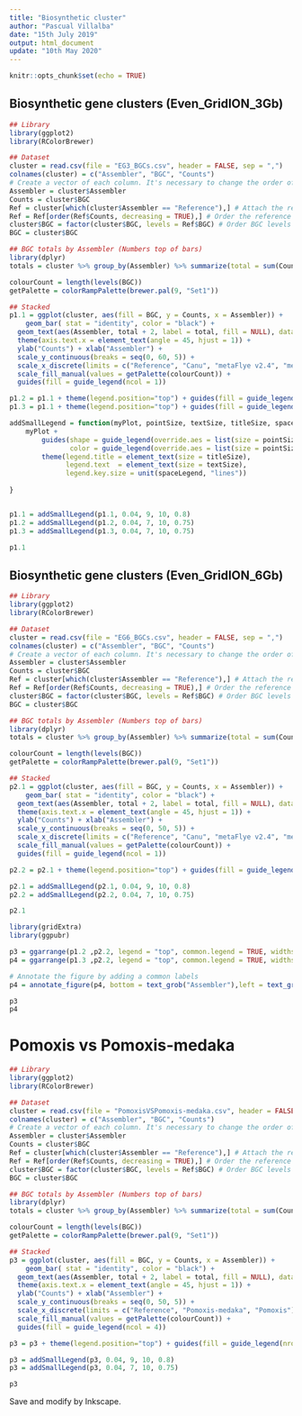 ```yaml
---
title: "Biosynthetic cluster"
author: "Pascual Villalba"
date: "15th July 2019"
output: html_document
update: "10th May 2020"
---
```


```r
knitr::opts_chunk$set(echo = TRUE)
```


## **Biosynthetic gene clusters (Even_GridION_3Gb)**

```r
## Library
library(ggplot2)
library(RColorBrewer)

## Dataset
cluster = read.csv(file = "EG3_BGCs.csv", header = FALSE, sep = ",")
colnames(cluster) = c("Assembler", "BGC", "Counts")
# Create a vector of each column. It's necessary to change the order of the BGC's.
Assembler = cluster$Assembler
Counts = cluster$BGC
Ref = cluster[which(cluster$Assembler == "Reference"),] # Attach the reference dataset
Ref = Ref[order(Ref$Counts, decreasing = TRUE),] # Order the reference dataset by counts decreasing.
cluster$BGC = factor(cluster$BGC, levels = Ref$BGC) # Order BGC levels with the results of counts decreasing in the reference dataset.
BGC = cluster$BGC

## BGC totals by Assembler (Numbers top of bars)
library(dplyr)
totals = cluster %>% group_by(Assembler) %>% summarize(total = sum(Counts))
```




```r
colourCount = length(levels(BGC))
getPalette = colorRampPalette(brewer.pal(9, "Set1"))

## Stacked
p1.1 = ggplot(cluster, aes(fill = BGC, y = Counts, x = Assembler)) + 
    geom_bar( stat = "identity", color = "black") +
  geom_text(aes(Assembler, total + 2, label = total, fill = NULL), data = totals) + theme_bw() +
  theme(axis.text.x = element_text(angle = 45, hjust = 1)) + 
  ylab("Counts") + xlab("Assembler") +
  scale_y_continuous(breaks = seq(0, 60, 5)) +
  scale_x_discrete(limits = c("Reference", "Canu", "metaFlye v2.4", "metaFlye v2.7", "miniasm", "Pomoxis", "Raven", "Redbean", "Shasta", "Unicycler", "Megahit", "Minia")) +
  scale_fill_manual(values = getPalette(colourCount)) + 
  guides(fill = guide_legend(ncol = 1))

p1.2 = p1.1 + theme(legend.position="top") + guides(fill = guide_legend(nrow = 3, ncol = NULL)) + ylab("Counts") + xlab("")
p1.3 = p1.1 + theme(legend.position="top") + guides(fill = guide_legend(nrow = 3, ncol = NULL)) + ylab("") + xlab("")

addSmallLegend = function(myPlot, pointSize, textSize, titleSize, spaceLegend) {
    myPlot +
        guides(shape = guide_legend(override.aes = list(size = pointSize)),
               color = guide_legend(override.aes = list(size = pointSize))) +
        theme(legend.title = element_text(size = titleSize), 
              legend.text  = element_text(size = textSize),
              legend.key.size = unit(spaceLegend, "lines"))
  
}


p1.1 = addSmallLegend(p1.1, 0.04, 9, 10, 0.8)
p1.2 = addSmallLegend(p1.2, 0.04, 7, 10, 0.75)
p1.3 = addSmallLegend(p1.3, 0.04, 7, 10, 0.75)

p1.1

```



## **Biosynthetic gene clusters (Even_GridION_6Gb)**


```r
## Library
library(ggplot2)
library(RColorBrewer)

## Dataset
cluster = read.csv(file = "EG6_BGCs.csv", header = FALSE, sep = ",")
colnames(cluster) = c("Assembler", "BGC", "Counts")
# Create a vector of each column. It's necessary to change the order of the BGC's.
Assembler = cluster$Assembler
Counts = cluster$BGC
Ref = cluster[which(cluster$Assembler == "Reference"),] # Attach the reference dataset
Ref = Ref[order(Ref$Counts, decreasing = TRUE),] # Order the reference dataset by counts decreasing.
cluster$BGC = factor(cluster$BGC, levels = Ref$BGC) # Order BGC levels with the results of counts decreasing in the reference dataset.
BGC = cluster$BGC

## BGC totals by Assembler (Numbers top of bars)
library(dplyr)
totals = cluster %>% group_by(Assembler) %>% summarize(total = sum(Counts))
```



```r
colourCount = length(levels(BGC))
getPalette = colorRampPalette(brewer.pal(9, "Set1"))

## Stacked
p2.1 = ggplot(cluster, aes(fill = BGC, y = Counts, x = Assembler)) + 
    geom_bar( stat = "identity", color = "black") +
  geom_text(aes(Assembler, total + 2, label = total, fill = NULL), data = totals) + theme_bw() +
  theme(axis.text.x = element_text(angle = 45, hjust = 1)) + 
  ylab("Counts") + xlab("Assembler") +
  scale_y_continuous(breaks = seq(0, 50, 5)) +
  scale_x_discrete(limits = c("Reference", "Canu", "metaFlye v2.4", "metaFlye v2.7", "miniasm", "Pomoxis", "Raven", "Redbean", "Shasta", "Unicycler", "Megahit", "Minia")) +
  scale_fill_manual(values = getPalette(colourCount)) + 
  guides(fill = guide_legend(ncol = 1))

p2.2 = p2.1 + theme(legend.position="top") + guides(fill = guide_legend(nrow = 3, ncol = NULL)) + ylab("") + xlab("")

p2.1 = addSmallLegend(p2.1, 0.04, 9, 10, 0.8)
p2.2 = addSmallLegend(p2.2, 0.04, 7, 10, 0.75)

p2.1
```




```r
library(gridExtra)
library(ggpubr)

p3 = ggarrange(p1.2 ,p2.2, legend = "top", common.legend = TRUE, widths = c(1,1), labels = c("A", "B"))
p4 = ggarrange(p1.3 ,p2.2, legend = "top", common.legend = TRUE, widths = c(1,1), labels = c("A", "B"))

# Annotate the figure by adding a common labels
p4 = annotate_figure(p4, bottom = text_grob("Assembler"),left = text_grob("Counts", rot = 90))

p3
p4
```

# Pomoxis vs Pomoxis-medaka

```r
## Library
library(ggplot2)
library(RColorBrewer)

## Dataset
cluster = read.csv(file = "PomoxisVSPomoxis-medaka.csv", header = FALSE, sep = ",")
colnames(cluster) = c("Assembler", "BGC", "Counts")
# Create a vector of each column. It's necessary to change the order of the BGC's.
Assembler = cluster$Assembler
Counts = cluster$BGC
Ref = cluster[which(cluster$Assembler == "Reference"),] # Attach the reference dataset
Ref = Ref[order(Ref$Counts, decreasing = TRUE),] # Order the reference dataset by counts decreasing.
cluster$BGC = factor(cluster$BGC, levels = Ref$BGC) # Order BGC levels with the results of counts decreasing in the reference dataset.
BGC = cluster$BGC

## BGC totals by Assembler (Numbers top of bars)
library(dplyr)
totals = cluster %>% group_by(Assembler) %>% summarize(total = sum(Counts))
```



```r
colourCount = length(levels(BGC))
getPalette = colorRampPalette(brewer.pal(9, "Set1"))

## Stacked
p3 = ggplot(cluster, aes(fill = BGC, y = Counts, x = Assembler)) + 
    geom_bar( stat = "identity", color = "black") +
  geom_text(aes(Assembler, total + 2, label = total, fill = NULL), data = totals) + theme_bw() +
  theme(axis.text.x = element_text(angle = 45, hjust = 1)) + 
  ylab("Counts") + xlab("Assembler") +
  scale_y_continuous(breaks = seq(0, 50, 5)) +
  scale_x_discrete(limits = c("Reference", "Pomoxis-medaka", "Pomoxis")) +
  scale_fill_manual(values = getPalette(colourCount)) + 
  guides(fill = guide_legend(ncol = 4))

p3 = p3 + theme(legend.position="top") + guides(fill = guide_legend(nrow = 3, ncol = NULL)) + ylab("") + xlab("")

p3 = addSmallLegend(p3, 0.04, 9, 10, 0.8)
p3 = addSmallLegend(p3, 0.04, 7, 10, 0.75)

p3
```

Save and modify by Inkscape.
